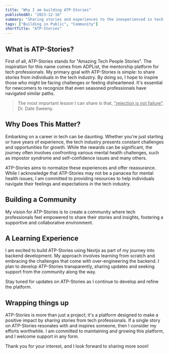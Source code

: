 ```yaml
---
title: "Why I am building ATP-Stories"
publishedAt: "2023-12-16"
summary: "Sharing stories and experiences to the inexperienced in tech."
tags: ["Building in Public", "Community"]
shortTitle: "ATP-Stories"
---
```


## What is ATP-Stories?

First of all, ATP-Stories stands for "Amazing Tech People Stories". The inspiration for this name comes from ADPList, the mentorship platform for tech professionals. My primary goal with ATP-Stories is simple: to share stories from individuals in the tech industry. By doing so, I hope to inspire those who might be facing challenges or feeling disheartened. It's essential for newcomers to recognize that even seasoned professionals have navigated similar paths.

> The most important lesson I can share is that, <ins>"rejection is not failure"</ins>. <br />Dr. Date Sweeny.

## Why Does This Matter?

Embarking on a career in tech can be daunting. Whether you're just starting or have years of experience, the tech industry presents constant challenges and opportunities for growth. While the rewards can be significant, the journey often involves confronting various mental health challenges, such as impostor syndrome and self-confidence issues and many others.

ATP-Stories aims to normalize these experiences and offer reassurance. While I acknowledge that ATP-Stories may not be a panacea for mental health issues, I am committed to providing resources to help individuals navigate their feelings and expectations in the tech industry.

## Building a Community

My vision for ATP-Stories is to create a community where tech professionals feel empowered to share their stories and insights, fostering a supportive and collaborative environment.

## A Learning Experience

I am excited to build ATP-Stories using Nextjs as part of my journey into backend development. My approach involves learning from scratch and embracing the challenges that come with over-engineering the backend. I plan to develop ATP-Stories transparently, sharing updates and seeking support from the community along the way.

<Alert type="info">
  Stay tuned for updates on ATP-Stories as I continue to develop and refine the
  platform.
</Alert>

## Wrapping things up

ATP-Stories is more than just a project; it's a platform designed to make a positive impact by sharing stories from tech professionals. If a single story on ATP-Stories resonates with and inspires someone, then I consider my efforts worthwhile. I am committed to maintaining and growing this platform, and I welcome support in any form.

Thank you for your interest, and I look forward to sharing more soon!
